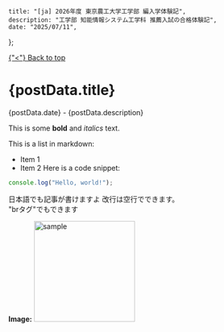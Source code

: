     title: "[ja] 2026年度 東京農工大学工学部 編入学体験記",
    description: "工学部 知能情報システム工学科 推薦入試の合格体験記",
    date: "2025/07/11",
};

<div className="mb-4 space-y-3 font-Zen_Kaku_Gothic_New text-stone-600">
    <a href="/Blog" className="text-lg hover:underline">{"<"} Back to top</a>
    <h1 className="text-3xl font-semibold text-left">
        {postData.title}
    </h1>
    <p className="text-left">
        {postData.date} - {postData.description}
    </p>
</div>

This is some **bold** and _italics_ text.

This is a list in markdown:
- Item 1
- Item 2
Here is a code snippet:
```javascript
console.log("Hello, world!");
```

日本語でも記事が書けますよ
改行は空行でできます。<br />"brタグ"でもできます

**Image:**
<img src="/images/topLandscape.jpg" alt="sample" width="200" height="200" />
